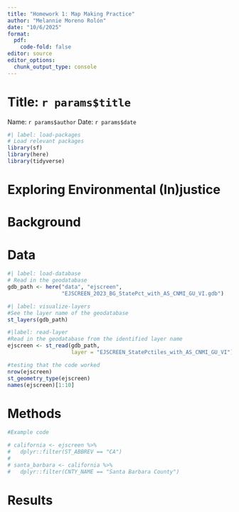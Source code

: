 ```yaml
---
title: "Homework 1: Map Making Practice"
author: "Melannie Moreno Rolón"
date: "10/6/2025"
format: 
  pdf:
    code-fold: false
editor: source
editor_options: 
  chunk_output_type: console
---
```


# Title: `r params$title`
Name: `r params$author`
Date: `r params$date`

```r
#| label: load-packages
# Load relevant packages
library(sf)
library(here)
library(tidyverse)
```

# Exploring Environmental (In)justice



# Background



# Data

```r
#| label: load-database
# Read in the geodatabase
gdb_path <- here("data", "ejscreen",
                 "EJSCREEN_2023_BG_StatePct_with_AS_CNMI_GU_VI.gdb")
```

```r
#| label: visualize-layers
#See the layer name of the geodatabase
st_layers(gdb_path)
```

```r
#|label: read-layer
#Read in the geodatabase from the identified layer name
ejscreen <- st_read(gdb_path, 
                    layer = "EJSCREEN_StatePctiles_with_AS_CNMI_GU_VI")
```

```r
#testing that the code worked
nrow(ejscreen)
st_geometry_type(ejscreen)
names(ejscreen)[1:10]
```

# Methods

```r
#Example code

# california <- ejscreen %>%
#   dplyr::filter(ST_ABBREV == "CA")
# 
# santa_barbara <- california %>%
#   dplyr::filter(CNTY_NAME == "Santa Barbara County")

```


# Results
